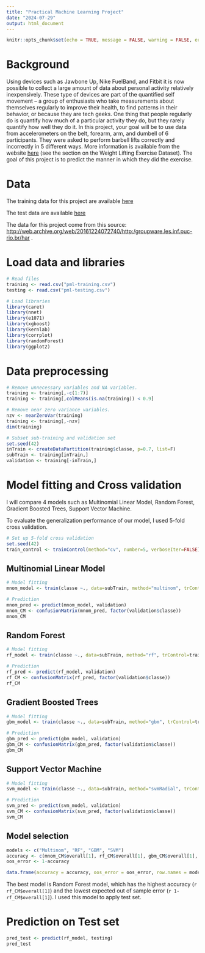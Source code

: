 ```yaml
---
title: "Practical Machine Learning Project"
date: "2024-07-29"
output: html_document
---
```


```r
knitr::opts_chunk$set(echo = TRUE, message = FALSE, warning = FALSE, error = FALSE)
```

# Background
Using devices such as Jawbone Up, Nike FuelBand, and Fitbit it is now possible to collect a large amount of data about personal activity relatively inexpensively. These type of devices are part of the quantified self movement – a group of enthusiasts who take measurements about themselves regularly to improve their health, to find patterns in their behavior, or because they are tech geeks. One thing that people regularly do is quantify how much of a particular activity they do, but they rarely quantify how well they do it. In this project, your goal will be to use data from accelerometers on the belt, forearm, arm, and dumbell of 6 participants. They were asked to perform barbell lifts correctly and incorrectly in 5 different ways. More information is available from the website [here](http://web.archive.org/web/20161224072740/http:/groupware.les.inf.puc-rio.br/har)
 (see the section on the Weight Lifting Exercise Dataset). The goal of this project is to predict the manner in which they did the exercise.

# Data
The training data for this project are available [here](https://d396qusza40orc.cloudfront.net/predmachlearn/pml-training.csv)

The test data are available [here](https://d396qusza40orc.cloudfront.net/predmachlearn/pml-testing.csv)

The data for this project come from this source: [http://web.archive.org/web/20161224072740/http:/groupware.les.inf.puc-rio.br/har](http://web.archive.org/web/20161224072740/http:/groupware.les.inf.puc-rio.br/har)
.

# Load data and libraries
```r
# Read files
training <- read.csv("pml-training.csv")
testing <- read.csv("pml-testing.csv")

# Load libraries
library(caret)
library(nnet)
library(e1071)
library(xgboost)
library(kernlab)
library(corrplot)
library(randomForest)
library(ggplot2)
```

# Data preprocessing
```r
# Remove unnecessary variables and NA variables.
training <- training[,-c(1:7)]
training <- training[,colMeans(is.na(training)) < 0.9]

# Remove near zero variance variables.
nzv <- nearZeroVar(training)
training <- training[,-nzv]
dim(training)

# Subset sub-training and validation set
set.seed(42)
inTrain <- createDataPartition(training$classe, p=0.7, list=F)
subTrain <- training[inTrain,]
validation <- training[-inTrain,]
```

# Model fitting and Cross validation
I will compare 4 models such as Multinomial Linear Model, Random Forest, Gradient Boosted Trees, Support Vector Machine.

To evaluate the generalization performance of our model, I used 5-fold cross validation.
```r
# Set up 5-fold cross validation
set.seed(42)
train_control <- trainControl(method="cv", number=5, verboseIter=FALSE)
```

## Multinomial Linear Model
```r
# Model fitting
mnom_model <- train(classe ~., data=subTrain, method="multinom", trControl=train_control, trace=FALSE)

# Prediction
mnom_pred <- predict(mnom_model, validation)
mnom_CM <- confusionMatrix(mnom_pred, factor(validation$classe))
mnom_CM
```

## Random Forest
```r
# Model fitting
rf_model <- train(classe ~., data=subTrain, method="rf", trControl=train_control)

# Prediction
rf_pred <- predict(rf_model, validation)
rf_CM <- confusionMatrix(rf_pred, factor(validation$classe))
rf_CM
```

## Gradient Boosted Trees
```r
# Model fitting
gbm_model <- train(classe ~., data=subTrain, method="gbm", trControl=train_control, verbose=FALSE)

# Prediction
gbm_pred <- predict(gbm_model, validation)
gbm_CM <- confusionMatrix(gbm_pred, factor(validation$classe))
gbm_CM
```

## Support Vector Machine
```r
# Model fitting
svm_model <- train(classe ~., data=subTrain, method="svmRadial", trControl=train_control, verbose=FALSE, tuneLength=3)

# Prediction
svm_pred <- predict(svm_model, validation)
svm_CM <- confusionMatrix(svm_pred, factor(validation$classe))
svm_CM
```

## Model selection
```r
models <- c("Multinom", "RF", "GBM", "SVM")
accuracy <- c(mnom_CM$overall[1], rf_CM$overall[1], gbm_CM$overall[1], svm_CM$overall[1])
oos_error <- 1-accuracy

data.frame(accuracy = accuracy, oos_error = oos_error, row.names = models)
```

The best model is Random Forest model, which has the highest accuracy (`r rf_CM$overall[1]`) and the lowest expected out of sample error (`r 1-rf_CM$overall[1]`). I used this model to apply test set.


# Prediction on Test set
```r
pred_test <- predict(rf_model, testing)
pred_test
```
